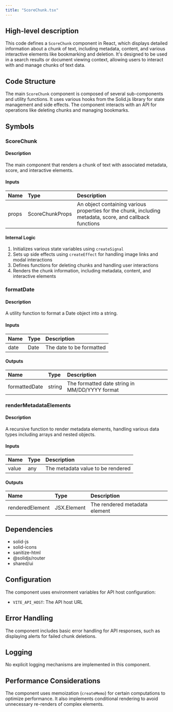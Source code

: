 ```yaml
---
title: "ScoreChunk.tsx"
---
```


## High-level description
This code defines a `ScoreChunk` component in React, which displays detailed information about a chunk of text, including metadata, content, and various interactive elements like bookmarking and deletion. It's designed to be used in a search results or document viewing context, allowing users to interact with and manage chunks of text data.

## Code Structure
The main `ScoreChunk` component is composed of several sub-components and utility functions. It uses various hooks from the Solid.js library for state management and side effects. The component interacts with an API for operations like deleting chunks and managing bookmarks.

## Symbols

### ScoreChunk
#### Description
The main component that renders a chunk of text with associated metadata, score, and interactive elements.

#### Inputs
| Name | Type | Description |
|:-----|:-----|:------------|
| props | ScoreChunkProps | An object containing various properties for the chunk, including metadata, score, and callback functions |

#### Internal Logic
1. Initializes various state variables using `createSignal`
2. Sets up side effects using `createEffect` for handling image links and modal interactions
3. Defines functions for deleting chunks and handling user interactions
4. Renders the chunk information, including metadata, content, and interactive elements

### formatDate
#### Description
A utility function to format a Date object into a string.

#### Inputs
| Name | Type | Description |
|:-----|:-----|:------------|
| date | Date | The date to be formatted |

#### Outputs
| Name | Type | Description |
|:-----|:-----|:------------|
| formattedDate | string | The formatted date string in MM/DD/YYYY format |

### renderMetadataElements
#### Description
A recursive function to render metadata elements, handling various data types including arrays and nested objects.

#### Inputs
| Name | Type | Description |
|:-----|:-----|:------------|
| value | any | The metadata value to be rendered |

#### Outputs
| Name | Type | Description |
|:-----|:-----|:------------|
| renderedElement | JSX.Element | The rendered metadata element |

## Dependencies
- solid-js
- solid-icons
- sanitize-html
- @solidjs/router
- shared/ui

## Configuration
The component uses environment variables for API host configuration:
- `VITE_API_HOST`: The API host URL

## Error Handling
The component includes basic error handling for API responses, such as displaying alerts for failed chunk deletions.

## Logging
No explicit logging mechanisms are implemented in this component.

## Performance Considerations
The component uses memoization (`createMemo`) for certain computations to optimize performance. It also implements conditional rendering to avoid unnecessary re-renders of complex elements.